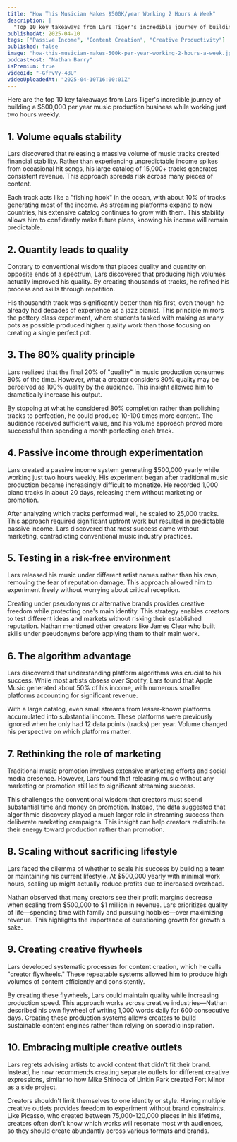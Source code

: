 ```yaml
---
title: "How This Musician Makes $500K/year Working 2 Hours A Week"
description: |
  "Top 10 key takeaways from Lars Tiger's incredible journey of building a $500,000 per year music production business while working just two hours weekly."
publishedAt: 2025-04-10
tags: ["Passive Income", "Content Creation", "Creative Productivity"]
published: false
image: "how-this-musician-makes-500k-per-year-working-2-hours-a-week.jpg"
podcastHost: "Nathan Barry"
isPremium: true
videoId: "-GfPvVy-48U"
videoUploadedAt: "2025-04-10T16:00:01Z"
---
```



<PodcastSummaryPageLayout frontmatter={frontmatter}>

Here are the top 10 key takeaways from Lars Tiger's incredible journey of building a $500,000 per year music production business while working just two hours weekly.

## 1. Volume equals stability

Lars discovered that releasing a massive volume of music tracks created financial stability. Rather than experiencing unpredictable income spikes from occasional hit songs, his large catalog of 15,000+ tracks generates consistent revenue. This approach spreads risk across many pieces of content.

Each track acts like a "fishing hook" in the ocean, with about 10% of tracks generating most of the income. As streaming platforms expand to new countries, his extensive catalog continues to grow with them. This stability allows him to confidently make future plans, knowing his income will remain predictable.

## 2. Quantity leads to quality

Contrary to conventional wisdom that places quality and quantity on opposite ends of a spectrum, Lars discovered that producing high volumes actually improved his quality. By creating thousands of tracks, he refined his process and skills through repetition.

His thousandth track was significantly better than his first, even though he already had decades of experience as a jazz pianist. This principle mirrors the pottery class experiment, where students tasked with making as many pots as possible produced higher quality work than those focusing on creating a single perfect pot.

## 3. The 80% quality principle

Lars realized that the final 20% of "quality" in music production consumes 80% of the time. However, what a creator considers 80% quality may be perceived as 100% quality by the audience. This insight allowed him to dramatically increase his output.

By stopping at what he considered 80% completion rather than polishing tracks to perfection, he could produce 10-100 times more content. The audience received sufficient value, and his volume approach proved more successful than spending a month perfecting each track.

## 4. Passive income through experimentation

Lars created a passive income system generating $500,000 yearly while working just two hours weekly. His experiment began after traditional music production became increasingly difficult to monetize. He recorded 1,000 piano tracks in about 20 days, releasing them without marketing or promotion.

After analyzing which tracks performed well, he scaled to 25,000 tracks. This approach required significant upfront work but resulted in predictable passive income. Lars discovered that most success came without marketing, contradicting conventional music industry practices.

## 5. Testing in a risk-free environment

Lars released his music under different artist names rather than his own, removing the fear of reputation damage. This approach allowed him to experiment freely without worrying about critical reception.

Creating under pseudonyms or alternative brands provides creative freedom while protecting one's main identity. This strategy enables creators to test different ideas and markets without risking their established reputation. Nathan mentioned other creators like James Clear who built skills under pseudonyms before applying them to their main work.

## 6. The algorithm advantage

Lars discovered that understanding platform algorithms was crucial to his success. While most artists obsess over Spotify, Lars found that Apple Music generated about 50% of his income, with numerous smaller platforms accounting for significant revenue.

With a large catalog, even small streams from lesser-known platforms accumulated into substantial income. These platforms were previously ignored when he only had 12 data points (tracks) per year. Volume changed his perspective on which platforms matter.

## 7. Rethinking the role of marketing

Traditional music promotion involves extensive marketing efforts and social media presence. However, Lars found that releasing music without any marketing or promotion still led to significant streaming success.

This challenges the conventional wisdom that creators must spend substantial time and money on promotion. Instead, the data suggested that algorithmic discovery played a much larger role in streaming success than deliberate marketing campaigns. This insight can help creators redistribute their energy toward production rather than promotion.

## 8. Scaling without sacrificing lifestyle

Lars faced the dilemma of whether to scale his success by building a team or maintaining his current lifestyle. At $500,000 yearly with minimal work hours, scaling up might actually reduce profits due to increased overhead.

Nathan observed that many creators see their profit margins decrease when scaling from $500,000 to $1 million in revenue. Lars prioritizes quality of life—spending time with family and pursuing hobbies—over maximizing revenue. This highlights the importance of questioning growth for growth's sake.

## 9. Creating creative flywheels

Lars developed systematic processes for content creation, which he calls "creator flywheels." These repeatable systems allowed him to produce high volumes of content efficiently and consistently.

By creating these flywheels, Lars could maintain quality while increasing production speed. This approach works across creative industries—Nathan described his own flywheel of writing 1,000 words daily for 600 consecutive days. Creating these production systems allows creators to build sustainable content engines rather than relying on sporadic inspiration.

## 10. Embracing multiple creative outlets

Lars regrets advising artists to avoid content that didn't fit their brand. Instead, he now recommends creating separate outlets for different creative expressions, similar to how Mike Shinoda of Linkin Park created Fort Minor as a side project.

Creators shouldn't limit themselves to one identity or style. Having multiple creative outlets provides freedom to experiment without brand constraints. Like Picasso, who created between 75,000-120,000 pieces in his lifetime, creators often don't know which works will resonate most with audiences, so they should create abundantly across various formats and brands.

</PodcastSummaryPageLayout>
